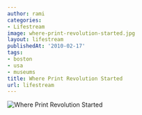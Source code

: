 ```yaml
---
author: rami
categories:
- Lifestream
image: where-print-revolution-started.jpg
layout: lifestream
publishedAt: '2010-02-17'
tags:
- boston
- usa
- museums
title: Where Print Revolution Started
url: lifestream
---
```


![Where Print Revolution Started](/assets/images/content/lifestream/where-print-revolution-started.jpg)